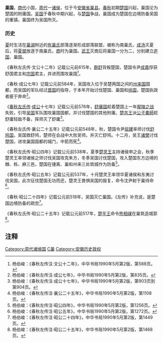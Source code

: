 {{周代诸侯国
|国名=巢
|国君姓氏=偃姓<br /><small>《[[水经注|水经注]]·沔水》记载“巢，群舒国也”，[[舒国|舒国]]为偃姓。<ref name="ReferenceA">转引自杨伯峻：《春秋左传注·文公十二年》，中华书局1990年5月第2版，第585页。</ref></small>
|爵位=伯<br /> <small>《[[书序|书序]]》：“巢伯来朝，芮伯作旅巢命。”<ref name="ReferenceA">转引自杨伯峻：《春秋左传注·文公十二年》，中华书局1990年5月第2版，第585页。</ref></small>
|国都=[[安徽省|安徽省]][[巢县|巢县]]东北
|分封者=不详
|始祖=不详
|建国年=[[西周|西周]]初期
|灭亡年=公元前518年
|灭亡原因=被[[吴国|吴国]]灭亡
|史书记载=《[[春秋_(书)|春秋]]》和《[[春秋左氏传|春秋左氏传]]》始见于文公十二年。
}}

'''巢国'''，[[商代|商代]]小国，[[周代|周代]]一[[诸侯|诸侯]]，位于今[[安徽省|安徽省]][[巢县|巢县]]。[[春秋时期|春秋]]初期[[楚国|楚国]]兴起，巢国沦为楚国的附庸国。[[吴国|吴国]]于春秋中期兴起，与[[楚国|楚国]]争战，巢国成为楚国在边境防备吴国的重镇，巢国终为吴国所灭。

===历史===
[[夏朝|夏]]时生活在[[巢湖|巢湖]]附近的[[有巢氏|有巢氏]]部落逐渐形成部落联盟，被称为南巢氏，[[商汤|成汤]]灭夏后，将[[桀|夏桀]]放逐于南巢氏，[[商朝|商]]时为巢国。[[周武王|武王]]灭商后将巢国一分为二，分别建立[[廬國|庐国]]、巢国。

《春秋左氏传·文公十二年》记载公元前615年，[[舒国|群舒]]背叛楚国，楚国令尹[[成嘉|成嘉]]俘获舒国君主和[[宗国|宗国]]君主，并进而围攻巢国<ref>杨伯峻：《春秋左传注·文公十二年》，中华书局1990年5月第2版，第588页。</ref>。

《春秋·成公七年》记载公元前584年，吴国攻入位于吴楚两国之间的[[州来国|州来国]]国都，而吴国的军队经过[[晋国|晋国]]的指导，于本年开始讨伐楚国、巢国和[[徐国|徐国]]，楚国执政者疲于奔命<ref>杨伯峻：《春秋左传注·成公七年》，中华书局1990年5月第2版，第835页。</ref>。

《[[春秋左氏传|春秋左氏传]]·[[鲁成公|成公]]十七年》记载公元前576年，[[舒庸国|舒庸国]]趁着楚国上一年[[鄢陵之战|鄢陵之战]]失败，引导[[吴国|吴国]]军队围攻巢国国都，并讨伐楚国的其他附庸。[[楚共王|楚共王]]派[[公子橐師|公子橐師]]趁舒庸轻敌不备，挥师灭了舒庸<ref>杨伯峻：《春秋左传注·成公十七年》，中华书局1990年5月第2版，第903页到第904页。</ref>。

《春秋左氏传·襄公二十五年》记载公元前548年，秋，楚国令尹[[屈建|屈建]]率师讨伐[[舒鸠国|舒鸠国]]，吴国救舒鸠，楚师在会战中大败吴师。并灭亡舒鸠。十二月，吴王[[诸樊|诸樊]]讨伐楚国，进攻巢国国都的城门，中箭而死<ref>杨伯峻：《春秋左传注·襄公二十五年》，中华书局1990年5月第2版，第1108页。</ref>。

《春秋左氏传·昭公四年》记载公元前538年，夏季[[楚灵王|楚灵王]]主持诸侯申之会，秋季楚灵王率领诸侯之师讨伐吴国攻克朱方，冬季吴国讨伐楚国，攻入楚国东方边境的棘、栎、麻三邑，楚国在锺离、巢和州来三处筑城作为防备<ref>杨伯峻：《春秋左传注·昭公四年》，中华书局1990年5月第2版，第1256页。</ref>。

《春秋左氏传·昭公五年》记载公元前537年，十月楚灵王率领华夏诸侯和东夷讨伐吴国，此次征伐楚国无功而还，楚灵王畏惧吴国的报复，命令沈尹射于巢待命<ref>杨伯峻：《春秋左传注·昭公五年》，中华书局1990年5月第2版，第1272页。</ref>。

《春秋·昭公二十四年》记载公元前518年，吴国灭亡巢国。《左传》补充说，是楚国边境防备的疏忽<ref>杨伯峻：《春秋左传注·昭公二十四年》，中华书局1990年5月第2版，第1449页。</ref>。

《春秋左氏传·昭公二十五年》记载公元前517年，[[楚平王|楚平王]]命令[[熊相禖|熊相禖]]在巢筑造城郭<ref>杨伯峻：《春秋左传注·昭公二十五年》，中华书局1990年5月第2版，第1468页。</ref>。

==注释==
{{Reflist}}

[[Category:周代诸侯国|Category:周代诸侯国]]
[[Category:春秋时期的国家|C巢]]
[[Category:安徽历史政权|Category:安徽历史政权]]
